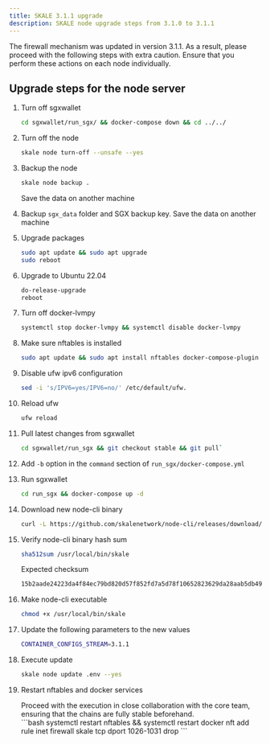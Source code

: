 ```yaml
---
title: SKALE 3.1.1 upgrade
description: SKALE node upgrade steps from 3.1.0 to 3.1.1
---
```


<Aside type="caution">
The firewall mechanism was updated in version 3.1.1. As a result, please proceed with the following steps with extra caution. Ensure that you perform these actions on each node individually.
</Aside>

## Upgrade steps for the node server

<Steps>

1. Turn off sgxwallet
    ```bash
    cd sgxwallet/run_sgx/ && docker-compose down && cd ../../
    ```

2. Turn off the node

    ```bash
    skale node turn-off --unsafe --yes
    ```

3. Backup the node
    ```bash
    skale node backup .
    ```
    Save the data on another machine

4. Backup `sgx_data` folder and SGX backup key. Save the data on another machine

5. Upgrade packages

    ```bash
    sudo apt update && sudo apt upgrade
    sudo reboot
    ```

6. Upgrade to Ubuntu 22.04
    ```bash
    do-release-upgrade
    reboot
    ```

7. Turn off docker-lvmpy
    ``` bash
    systemctl stop docker-lvmpy && systemctl disable docker-lvmpy
    ```

8. Make sure nftables is installed
    ```bash
    sudo apt update && sudo apt install nftables docker-compose-plugin
    ```

7. Disable ufw ipv6 configuration
    ```bash
    sed -i 's/IPV6=yes/IPV6=no/' /etc/default/ufw.
    ```

8. Reload ufw
    ```bash
    ufw reload
    ```

9. Pull latest changes from sgxwallet
    ```bash
    cd sgxwallet/run_sgx && git checkout stable && git pull`
    ```

10. Add `-b` option in the `command` section of `run_sgx/docker-compose.yml`

11. Run sgxwallet
    ```bash
    cd run_sgx && docker-compose up -d
    ```
12. Download new node-cli binary

    ```bash
    curl -L https://github.com/skalenetwork/node-cli/releases/download/2.6.0/skale-2.6.0-Linux-x86_64 > /usr/local/bin/skale
    ```

13. Verify node-cli binary hash sum

    ```bash
    sha512sum /usr/local/bin/skale
    ```
    Expected checksum

    ```bash
    15b2aade24223da4f84ec79bd820d57f852fd7a5d78f10652823629da28aab5db49a5815a2be0c894bb00b99324b00b7d9da2ab1518ddc11f304378af54b427c
    ```

14. Make node-cli executable
    ```bash
    chmod +x /usr/local/bin/skale
    ```

15. Update the following parameters to the new values
    ```bash
    CONTAINER_CONFIGS_STREAM=3.1.1
    ```

16. Execute update
    ```bash
    skale node update .env --yes
    ```

17. Restart nftables and docker services
    <Aside type="caution">
    Proceed with the execution in close collaboration with the core team, ensuring that the chains are fully stable beforehand.
    </Aside>
    ```bash
    systemctl restart nftables && systemctl restart docker
    nft add rule inet firewall skale tcp dport 1026-1031 drop
    ```
</Steps>
